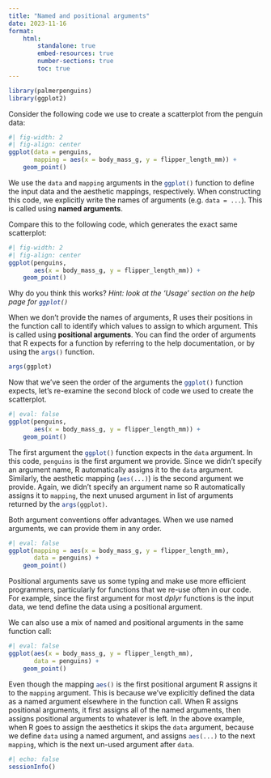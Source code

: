 ```yaml
---
title: "Named and positional arguments"
date: 2023-11-16
format:
    html:
        standalone: true
        embed-resources: true
        number-sections: true
        toc: true
---
```


```r
library(palmerpenguins)
library(ggplot2)
```

Consider the following code we use to create a scatterplot from the penguin
data:

```r
#| fig-width: 2
#| fig-align: center
ggplot(data = penguins,
       mapping = aes(x = body_mass_g, y = flipper_length_mm)) +
    geom_point()
```

We use the `data` and `mapping` arguments in the `ggplot()`{.r} function to
define the input data and the aesthetic mappings, respectively. When
constructing this code, we explicitly write the names of arguments (e.g.
`data = ...`). This is called using **named arguments**.

Compare this to the following code, which generates the exact same scatterplot:

```r
#| fig-width: 2
#| fig-align: center
ggplot(penguins,
       aes(x = body_mass_g, y = flipper_length_mm)) +
    geom_point()
```

Why do you think this works? *Hint: look at the 'Usage' section on the help page
for `ggplot()`{.r}*

When we don't provide the names of arguments, R uses their positions in the
function call to identify which values to assign to which argument. This is
called using **positional arguments**. You can find the order of arguments that
R expects for a function by referring to the help documentation, or by using the
`args()`{.r} function.

```r
args(ggplot)
```

Now that we've seen the order of the arguments the `ggplot()`{.r} function expects,
let's re-examine the second block of code we used to create the scatterplot.

```r
#| eval: false
ggplot(penguins,
       aes(x = body_mass_g, y = flipper_length_mm)) +
    geom_point()
```

The first argument the `ggplot()`{.r} function expects in the `data` argument.
In this code, `penguins` is the first argument we provide. Since we didn't
specify an argument name, R automatically assigns it to the `data` argument.
Similarly, the aesthetic mapping (`aes(...)`{.r}) is the second argument we
provide. Again, we didn't specify an argument name so R automatically assigns it
to `mapping`, the next unused argument in list of arguments returned by the
`args(ggplot)`{.r}.

Both argument conventions offer advantages. When we use named arguments, we can
provide them in any order.

```r
#| eval: false
ggplot(mapping = aes(x = body_mass_g, y = flipper_length_mm),
       data = penguins) +
    geom_point()
```

Positional arguments save us some typing and make use more efficient
programmers, particularly for functions that we re-use often in our code. For
example, since the first argument for most *dplyr* functions is the input data,
we tend define the data using a positional argument.

We can also use a mix of named and positional arguments in the same function
call:

```r
#| eval: false
ggplot(aes(x = body_mass_g, y = flipper_length_mm),
       data = penguins) +
    geom_point()
```

Even though the mapping `aes()`{.r} is the first positional argument R assigns
it to the `mapping` argument. This is because we've explicitly defined the data
as a named argument elsewhere in the function call. When R assigns positional
arguments, it first assigns all of the named arguments, then assigns positional
arguments to whatever is left. In the above example, when R goes to assign the
aesthetics it skips the `data` argument, because we define `data` using a named
argument, and assigns `aes(...)`{.r} to the next `mapping`, which is the next
un-used argument after `data`.

```r
#| echo: false
sessionInfo()
```
